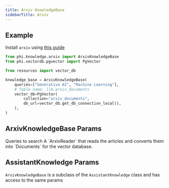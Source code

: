 ```yaml
---
title: Arxiv KnowledgeBase
sidebarTitle: Arxiv
---
```


## Example

<Note>

Install `arxiv` using [this guide](/how-to/python-libraries)

</Note>

```python knowledge_base.py
from phi.knowledge.arxiv import ArxivKnowledgeBase
from phi.vectordb.pgvector import PgVector

from resources import vector_db

knowledge_base = ArxivKnowledgeBase(
    queries=["Generative AI", "Machine Learning"],
    # Table name: llm.arxiv_documents
    vector_db=PgVector(
        collection="arxiv_documents",
        db_url=vector_db.get_db_connection_local(),
    ),
)
```

## ArxivKnowledgeBase Params

<ResponseField name="queries" type="List[str]">
  Queries to search
</ResponseField>
<ResponseField name="reader" type="ArxivReader">
  A `ArxivReader` that reads the articles and converts them into `Documents` for
  the vector database.
</ResponseField>

## AssistantKnowledge Params

`ArxivKnowledgeBase` is a subclass of the `AssistantKnowledge` class and has access to the same params

<Snippet file="kb-base-reference.mdx" />
